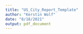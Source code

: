 ```yaml
---
title: "US_City_Report_Template"
author: "Kerstin Wolf"
date: "8/18/2021"
output: pdf_document
---
```



```r

```